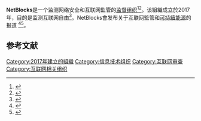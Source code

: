 {{Infobox organization
| native_name_lang = 
| membership_year = 
| volunteers_year = 
| staff_year = 
| staff = 
| revenue_year = 
| budget_year = 
| subsidiaries = 
| parent_organization = 
| key_people = 
| board_of_directors = 
| leader_title = 
| leader_name = 
| language = 
| products = 
| image = 
| headquarters        = {{英国}}[[伦敦|伦敦]]
| services = 
| registration_id = <!-- for non-profit org -->
| tax_id = <!-- or | vat_id = (for European organizations) -->
| motto = 互聯網觀察（The Internet's Observatory）
| map_caption = 
| map_alt = 
| map_size = 
| map = 
| logo_caption = 
| logo_alt = 
| formation           = {{start date and age|2017}}
| founder             = Alp Toker
| logo_size = 
| logo = 
| image_size = 
| website = {{URL|https://netblocks.org}}
}}'''NetBlocks'''是一个监测网络安全和互联网監管的[[看門狗新聞學|监督组织]]<ref>{{Cite web|title=Our Work|url=https://netblocks.org/about|accessdate=|author=|date=|first=|work=NetBlocks|archiveurl=https://web.archive.org/web/20191121152528/https://netblocks.org/about|archivedate=2019-11-21}}</ref><ref>{{Cite news|author=|first=|date=|title=Ethiopia re-opens the country's internet|work=BBC World Service|type=Interview|url=https://www.bbc.co.uk/programmes/p08kt9z0|accessdate=|archive-date=2021-04-29|archive-url=https://web.archive.org/web/20210429064538/https://www.bbc.co.uk/programmes/p08kt9z0}}</ref>。该組織成立於2017年，目的是监测互联网自由<ref>{{Cite web|title=Home|url=https://netblocks.org/|accessdate=22 January 2019|date=14 September 2017|work=NetBlocks|archiveurl=https://web.archive.org/web/20170914182952/https://netblocks.org/|archivedate=14 September 2017}}</ref>。NetBlocks會发布关于互联网監管和[[可持續能源|可持續能源]]的报道 <ref>{{Cite web|title=Projects and Initiatives|url=https://netblocks.org/projects|accessdate=22 January 2019|work=NetBlocks|archive-date=2019-05-01|archive-url=https://web.archive.org/web/20190501104532/https://netblocks.org/projects}}</ref><ref>{{Cite web|title=NetBlocks Tracks Venezuela's Power Outage|url=https://spectrum.ieee.org/energywise/energy/the-smarter-grid/netblocks-tracks-venezuelas-power-outage|accessdate=|author=|date=|first=|work=IEEE Spectrum: Technology, Engineering, and Science News|publisher=[[Institute_of_Electrical_and_Electronics_Engineers|Institute of Electrical and Electronics Engineers]]|language=en|archiveurl=https://web.archive.org/web/20210427121115/https://spectrum.ieee.org/energywise/energy/the-smarter-grid/netblocks-tracks-venezuelas-power-outage|archivedate=2021-04-27}}</ref>。

==参考文献==
{{reflist}}

{{突破网络封锁技术}}

[[Category:2017年建立的組織|Category:2017年建立的組織]]
[[Category:信息技术组织|Category:信息技术组织]]
[[Category:互联网审查|Category:互联网审查]]
[[Category:互联网相关组织|Category:互联网相关组织]]